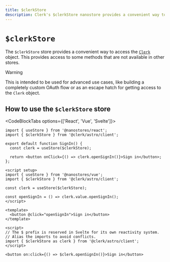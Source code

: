 ```yaml
---
title: $clerkStore
description: Clerk's $clerkStore nanostore provides a convenient way to access the `Clerk` object. This provides access to some methods that are not available in other stores.
---
```


# `$clerkStore`

The `$clerkStore` store provides a convenient way to access the [`Clerk`](https://clerk.com/docs/references/javascript/clerk/clerk) object. This provides access to some methods that are not available in other stores.

> [!WARNING]
> This is intended to be used for advanced use cases, like building a completely custom OAuth flow or as an escape hatch for getting access to the `Clerk` object.

## How to use the `$clerkStore` store

<CodeBlockTabs options={['React', 'Vue', 'Svelte']}>
  ```tsx {{ filename: 'components/sign-in.tsx' }}
  import { useStore } from '@nanostores/react';
  import { $clerkStore } from '@clerk/astro/client';

  export default function SignIn() {
    const clerk = useStore($clerkStore);

    return <button onClick={() => clerk.openSignIn()}>Sign in</button>;
  };
  ```

  ```vue {{ filename: 'components/sign-in.vue' }}
  <script setup>
  import { useStore } from '@nanostores/vue';
  import { $clerkStore } from '@clerk/astro/client';

  const clerk = useStore($clerkStore);

  const openSignIn = () => clerk.value.openSignIn();
  </script>

  <template>
    <button @click="openSignIn">Sign in</button>
  </template>
  ```

  ```svelte {{ filename: 'components/sign-in.svelte' }}
  <script>
  // The $ prefix is reserved in Svelte for its own reactivity system.
  // Alias the imports to avoid conflicts.
  import { $clerkStore as clerk } from '@clerk/astro/client';
  </script>

  <button on:click={() => $clerk.openSignIn()}>Sign in</button>
  ```
</CodeBlockTabs>
